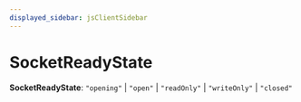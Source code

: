 ```yaml
---
displayed_sidebar: jsClientSidebar
---
```



# SocketReadyState

 **SocketReadyState**: ``"opening"`` \| ``"open"`` \| ``"readOnly"`` \| ``"writeOnly"`` \| ``"closed"``
